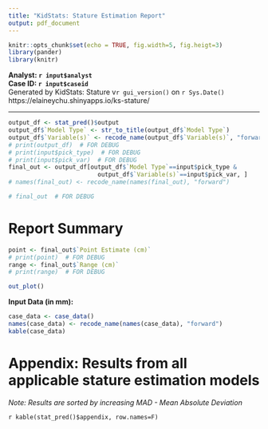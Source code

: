 ```yaml
---
title: "KidStats: Stature Estimation Report"
output: pdf_document
---
```


```r
knitr::opts_chunk$set(echo = TRUE, fig.width=5, fig.heigt=3)
library(pander)
library(knitr)
```

**Analyst: `r input$analyst`**  
**Case ID: `r input$caseid`**  
Generated by KidStats: Stature v`r gui_version()` on `r Sys.Date()`  
https://elaineychu.shinyapps.io/ks-stature/  

----

```r
output_df <- stat_pred()$output
output_df$`Model Type` <- str_to_title(output_df$`Model Type`)
output_df$`Variable(s)` <- recode_name(output_df$`Variable(s)`, "forward")
# print(output_df)  # FOR DEBUG
# print(input$pick_type)  # FOR DEBUG
# print(input$pick_var)  # FOR DEBUG
final_out <- output_df[output_df$`Model Type`==input$pick_type &
                         output_df$`Variable(s)`==input$pick_var, ]
# names(final_out) <- recode_name(names(final_out), "forward")

# final_out  # FOR DEBUG
```

# Report Summary

```r
point <- final_out$`Point Estimate (cm)`
# print(point)  # FOR DEBUG
range <- final_out$`Range (cm)`
# print(range)  # FOR DEBUG
```


\begin{minipage}[t]{0.5\textwidth}
\textbf{Stature Estimate: }
\begin{itemize}
  \item Stature Point Estimate (in cm): \textbf{`r point`}
  \item Stature Range (in cm): \textbf{`r range`}
  \item Variable Used: \textbf{`r input$pick_var`}
  \item Model type: \textbf{`r input$pick_type`}
\end{itemize}
\end{minipage}
\begin{minipage}[t]{0.5\textwidth}
\textbf{Reference Specifications:}
\begin{itemize}
  \item Sex: \textbf{`r stringr::str_to_title(input$sex)`}
  \item Geographic Region: \textbf{`r input$dem`}
\end{itemize}
\end{minipage}


```r
out_plot()
```

**Input Data (in mm):**

```r
case_data <- case_data()
names(case_data) <- recode_name(names(case_data), "forward")
kable(case_data)
```

\newpage

# Appendix: Results from all applicable stature estimation models

*Note: Results are sorted by increasing MAD - Mean Absolute Deviation*

`r kable(stat_pred()$appendix, row.names=F)`

